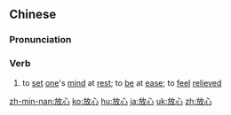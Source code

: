 ==Chinese==
{{zh-forms}}

===Pronunciation===
{{zh-pron
|m=fàngxīn
|ma=Zh-fàngxin.ogg
|c=fong3 sam1
|c-t=fong1 lhim1
|h=pfs=fong-sîm
|mn=hòng-sim/pàng-sim
|cat=v
}}

===Verb===
{{zh-verb}}

# to [[set]] [[one]]'s [[mind]] at [[rest]]; to [[be]] at [[ease]]; to [[feel]] [[relieved]]
#: {{zh-x|放心 吧，這 事 包在身上\包.在 我 包在身上\身上{shang}。|'''Don't worry'''! Just leave it to me.}}

{{zh-cat|Elementary}}

[[zh-min-nan:放心]]
[[ko:放心]]
[[hu:放心]]
[[ja:放心]]
[[uk:放心]]
[[zh:放心]]